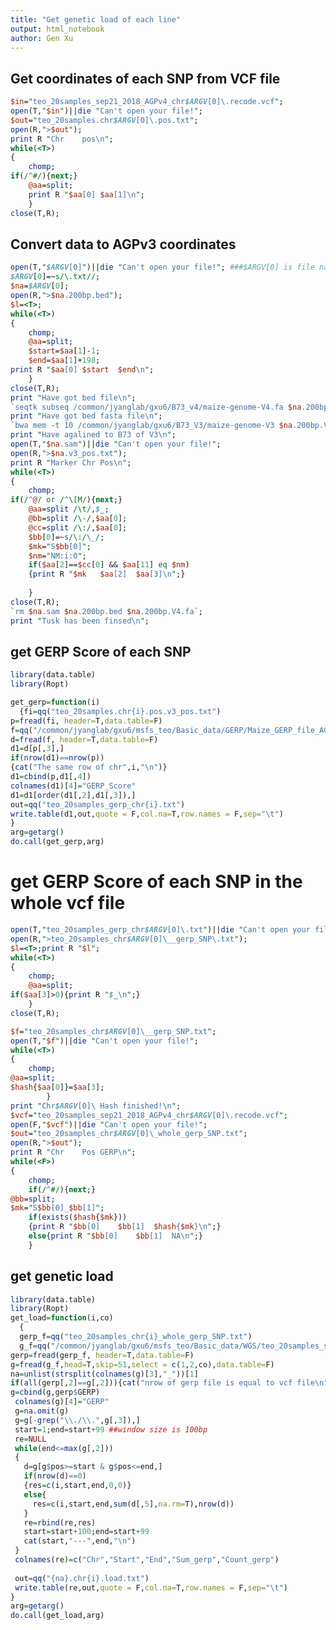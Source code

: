 ```yaml
---
title: "Get genetic load of each line"
output: html_notebook
author: Gen Xu
---
```

## Get coordinates of each SNP from VCF file
```perl
$in="teo_20samples_sep21_2018_AGPv4_chr$ARGV[0]\.recode.vcf";
open(T,"$in")||die "Can't open your file!";
$out="teo_20samples.chr$ARGV[0]\.pos.txt";
open(R,">$out");
print R "Chr	pos\n";
while(<T>)
{
	chomp;
if(/^#/){next;}
	@aa=split;
	print R "$aa[0]	$aa[1]\n";
	}
close(T,R);

```


## Convert data to AGPv3 coordinates
```perl
open(T,"$ARGV[0]")||die "Can't open your file!"; ###$ARGV[0] is file name, eg: teo_20samples.chr1.pos.txt
$ARGV[0]=~s/\.txt//;
$na=$ARGV[0];
open(R,">$na.200bp.bed");
$l=<T>;
while(<T>)
{
	chomp;
	@aa=split;
	$start=$aa[1]-1;
	$end=$aa[1]+198;
print R "$aa[0]	$start	$end\n";
	}
close(T,R);
print "Have got bed file\n";
`seqtk subseq /common/jyanglab/gxu6/B73_v4/maize-genome-V4.fa $na.200bp.bed > $na.200bp.V4.fa`;
print "Have got bed fasta file\n";
`bwa mem -t 10 /common/jyanglab/gxu6/B73_V3/maize-genome-V3 $na.200bp.V4.fa > $na.sam`;
print "Have agalined to B73 of V3\n";
open(T,"$na.sam")||die "Can't open your file!";
open(R,">$na.v3_pos.txt");
print R "Marker	Chr	Pos\n";
while(<T>)
{
	chomp;
if(/^@/ or /^\[M/){next;}
	@aa=split /\t/,$_;
	@bb=split /\-/,$aa[0];
	@cc=split /\:/,$aa[0];
	$bb[0]=~s/\:/\_/;
	$mk="S$bb[0]";
	$nm="NM:i:0";
	if($aa[2]==$cc[0] && $aa[11] eq $nm)
	{print R "$mk	$aa[2]	$aa[3]\n";}
	
	}
close(T,R);
`rm $na.sam $na.200bp.bed $na.200bp.V4.fa`;
print "Tusk has been finsed\n";
```

## get GERP Score of each SNP
```r
library(data.table)
library(Ropt)

get_gerp=function(i)
  {fi=qq("teo_20samples.chr{i}.pos.v3_pos.txt")
p=fread(fi, header=T,data.table=F) 
f=qq("/common/jyanglab/gxu6/msfs_teo/Basic_data/GERP/Maize_GERP_file_AGPv3_chr{i}.txt")
d=fread(f, header=T,data.table=F) 
d1=d[p[,3],]
if(nrow(d1)==nrow(p))
{cat("The same row of chr",i,"\n")}
d1=cbind(p,d1[,4])
colnames(d1)[4]="GERP_Score"
d1=d1[order(d1[,2],d1[,3]),]
out=qq("teo_20samples_gerp_chr{i}.txt")
write.table(d1,out,quote = F,col.na=T,row.names = F,sep="\t")
}
arg=getarg()
do.call(get_gerp,arg)
```

# get GERP Score of each SNP in the whole vcf file
```perl
open(T,"teo_20samples_gerp_chr$ARGV[0]\.txt")||die "Can't open your file!";
open(R,">teo_20samples_chr$ARGV[0]\__gerp_SNP\.txt");
$l=<T>;print R "$l";
while(<T>)
{
	chomp;
	@aa=split;
if($aa[3]>0){print R "$_\n";}
	}
close(T,R);

$f="teo_20samples_chr$ARGV[0]\__gerp_SNP.txt";
open(T,"$f")||die "Can't open your file!";
while(<T>)
{
	chomp;
@aa=split;
$hash{$aa[0]}=$aa[3];
		}
print "Chr$ARGV[0]\ Hash finished!\n";
$vcf="teo_20samples_sep21_2018_AGPv4_chr$ARGV[0]\.recode.vcf";
open(F,"$vcf")||die "Can't open your file!";
$out="teo_20samples_chr$ARGV[0]\_whole_gerp_SNP.txt";
open(R,">$out");
print R "Chr	Pos	GERP\n";
while(<F>)
{
	chomp;
	if(/^#/){next;}
@bb=split;
$mk="S$bb[0]_$bb[1]";
	if(exists($hash{$mk}))
	{print R "$bb[0]	$bb[1]	$hash{$mk}\n";}
	else{print R "$bb[0]	$bb[1]	NA\n";}
	}

```


## get genetic load 
```r
library(data.table)
library(Ropt)
get_load=function(i,co)
  {
  gerp_f=qq("teo_20samples_chr{i}_whole_gerp_SNP.txt")
  g_f=qq("/common/jyanglab/gxu6/msfs_teo/Basic_data/WGS/teo_20samples_sep21_2018_AGPv4_chr{i}.recode.vcf")
gerp=fread(gerp_f, header=T,data.table=F) 
g=fread(g_f,head=T,skip=51,select = c(1,2,co),data.table=F)
na=unlist(strsplit(colnames(g)[3],"_"))[1]
if(all(gerp[,2]==g[,2])){cat("nrow of gerp file is equal to vcf file\n")}
g=cbind(g,gerp$GERP)  
 colnames(g)[4]="GERP" 
 g=na.omit(g) 
 g=g[-grep("\\./\\.",g[,3]),]
 start=1;end=start+99 ##window size is 100bp
 re=NULL
 while(end<=max(g[,2]))
 {
   d=g[g$pos>=start & g$pos<=end,]
   if(nrow(d)==0)
   {res=c(i,start,end,0,0)}
   else{
     res=c(i,start,end,sum(d[,5],na.rm=T),nrow(d))
   }
   re=rbind(re,res)
   start=start+100;end=start+99
   cat(start,"---",end,"\n")
 }
 colnames(re)=c("Chr","Start","End","Sum_gerp","Count_gerp")
 
 out=qq("{na}.chr{i}.load.txt")
 write.table(re,out,quote = F,col.na=T,row.names = F,sep="\t")
}
arg=getarg()
do.call(get_load,arg)


```












